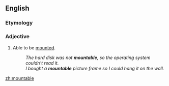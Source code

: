 ==English==

===Etymology===
{{suffix|en|mount|able}}

===Adjective===
{{en-adj|-}}

# Able to be [[mount]]ed.
#: ''The hard disk was not '''mountable''', so the operating system couldn't read it.''
#: ''I bought a '''mountable''' picture frame so I could hang it on the wall.''

[[zh:mountable]]